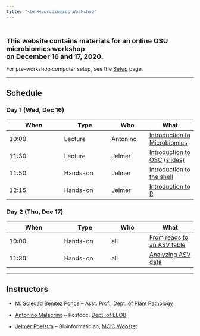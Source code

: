 ```yaml
---
title: "<br>Microbiomics Workshop"
---
```


<br>

<span style="font-size: 18px">**This website contains materials for an online
OSU microbiomics workshop<br>on December 16 and 17, 2020.**</span>

For pre-workshop computer setup, see the [Setup](setup.html) page.

----

## Schedule

### Day 1 (Wed, Dec 16)

| When  | Type | Who | What |
|-------|------|-----|------|
| 10:00 | Lecture | Antonino | [Introduction to Microbiomics](01-microbiomics.html)  |
| 11:30 | Lecture | Jelmer | [Introduction to OSC](02-OSC.html) <a href="slides/02-OSC.html" target="_blank">(slides)</a>         |
| 11:50 | Hands-on | Jelmer | [Introduction to the shell](03-shell.html) |
| 12:15 | Hands-on | Jelmer | [Introduction to R](04-R.html)             |

### Day 2 (Thu, Dec 17)

| When  | Type | Who | What |
|-------|------|-----|------|
| 10:00 | Hands-on | all | [From reads to an ASV table](05-reads-to-ASV.html)  |
| 11:30 | Hands-on | all | [Analyzing ASV data](06-ASV-analysis.html)         |

----

## Instructors

- [M. Soledad Benitez Ponce](benitezponce.1@osu.edu) -- Asst. Prof., [Dept. of Plant Pathology](https://plantpath.osu.edu/)

- [Antonino Malacrino](mailto:malacrino.1@osu.edu) -- Postdoc, [Dept. of EEOB](https://eeob.osu.edu/)

- [Jelmer Poelstra](mailto:poelstra.1@osu.edu) -- Bioinformatician, [MCIC Wooster](https://mcic.osu.edu)

<br>
